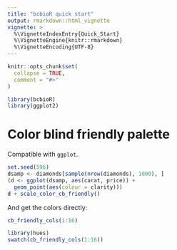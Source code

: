 ```yaml
---
title: "bcbioR quick start"
output: rmarkdown::html_vignette
vignette: >
  %\VignetteIndexEntry{Quick_Start}
  %\VignetteEngine{knitr::rmarkdown}
  %\VignetteEncoding{UTF-8}
---
```


```r
knitr::opts_chunk$set(
  collapse = TRUE,
  comment = "#>"
)
```

```r
library(bcbioR)
library(ggplot2)
```

# Color blind friendly palette

Compatible with `ggplot`.

```r
set.seed(596)
dsamp <- diamonds[sample(nrow(diamonds), 1000), ]
(d <- ggplot(dsamp, aes(carat, price)) +
  geom_point(aes(colour = clarity)))
d + scale_color_cb_friendly()
```


And get the colors directly:

```r
cb_friendly_cols(1:16)
```
```r
library(hues)
swatch(cb_friendly_cols(1:16))
```

